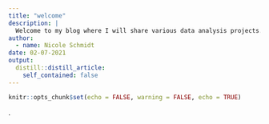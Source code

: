 ```yaml
---
title: "welcome"
description: |
  Welcome to my blog where I will share various data analysis projects.
author:
  - name: Nicole Schmidt
date: 02-07-2021
output:
  distill::distill_article:
    self_contained: false
---
```



```r
knitr::opts_chunk$set(echo = FALSE, warning = FALSE, echo = TRUE)
```

.


